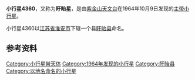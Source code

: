 {{Infobox Planet  
| name = 4360 Xuyi
| image = 
| caption = 
| discovery=yes | physical_characteristics = yes | bgcolour=#FFFFC0
| discovery_ref = 
| discoverer = [[紫金山天文台|紫金山天文台]]
| discovery_site = [[南京|南京]]
| discovered =  1964年10月9日
| mp_name = 4360
| alt_names = 1964 TG2
| named_after = [[盱眙县|盱眙县]]
| mp_category=[[小行星带|主带]]
| orbit_ref = <ref>[http://ssd.jpl.nasa.gov/sbdb.cgi?sstr=4360+Xuyi JPL Small-Body Database 4360 Xuyi (1964 TG2)]</ref>
| epoch = 2011年8月27日
| semimajor=
| perihelion=2.1864868[[天文单位|AU]]
| aphelion= 2.5984596AU
| eccentricity = 0.1585450
| period = 1529.9328818[[日|地球日]] 
| inclination=2.51256[[角度|°]]
| asc_node=331.28892°
| arg_peri=76.80941°
| mean_anomaly=47.70944°
| avg_speed=
 | dimensions=
 | mass=
 | density=
 | surface_grav=
 | escape_velocity=
 | rotation=
 | spectral_type=
 | magnitude=13.0
 | abs_magnitude=
 | albedo=
 | single_temperature=
}}
'''小行星4360'''，又称为'''盱眙星'''，是由[[紫金山天文台|紫金山天文台]]在1964年10月9日发现的[[小行星带|主带]][[小行星|小行星]]。

小行星4360以[[江苏省|江苏省]][[淮安市|淮安市]]下辖一个县[[盱眙县|盱眙县]]命名。

== 参考资料 ==
{{Reflist}}

{{Minor Planet Number|(4359)[[小行星4359|小行星4359]]|(4361)[[小行星4361|小行星4361]]}}

[[Category:小行星带天体|Category:小行星带天体]]
[[Category:1964年发现的小行星|Category:1964年发现的小行星]]
[[Category:盱眙县|Category:盱眙县]]
[[Category:以地名命名的小行星|Category:以地名命名的小行星]]